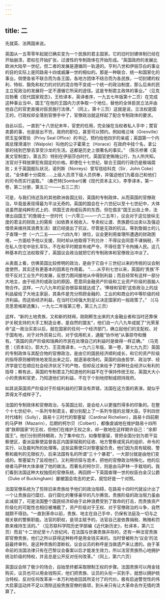 ```yaml
---
---
---
```

title: 二
---



先就英、法两国来说。

英国从一五零零年起就已确实变为一个民族的君主国家。它的旧时封建体制已经在开始崩溃，君权在开始扩张，过渡性的专制政体在开始形成。“英国政府的发展比欧洲大陆早一世纪，但二者的发展是遵循同一轨道的。亨利八世和伊丽莎白的事业的目的实际上是同路易十四或威廉一世的相似的。那是一种联合、统一和国家化的事业。倘使各省不联合而为各王国，各地方团体不结合而为各民族，一切封建的权利、特权、豁免和权力的对抗的混合物不变成一个统一的政治制度，那么后来的民主立宪政治的发展将一定不遵循它所采的途径。这是专制君主政体的事业。”（见克拉勃著《现代国家观念》，王检译本，英译者序，一九五七年版第十二页）在完成这种事业当中，国王“在他的王国内力求争取一个地位，替他的全体臣民立法并由他自己的官吏直接对臣民施行法律。” （同上，第十三页）这就是说，立法权是国王的，行政权却全落到官僚手中了，官僚政治就这样起了配合专制政体的要求。

自此以后，一直到“十八世纪末年，官吏的任用，完全操在当权者私人手中；鬻官卖爵的事，也是层出不穷。政府的职位，甚至可以预约。例如格兰味（Grenville）把玉玺保管处（Privy Seal Office）的书记，预约给他四岁的亲戚；英国第一个内阁总理滑浦尔（Walpole）叫他的公子霍莱士（Horace）在政府中挂个名，拿公家的钱到巴黎去享受沙龙的生活。这都是历史上很著名的事实。” （陈乐桥著《英美文官制度》，第五页）特别在伊丽莎白时代，英国官吏贿赂公行，为人所共知。法官对于释放罪犯有固定的价格。即使在十七世纪，联合王国的行政仍是极端腐败；关于英国舰队状况，诺列斯（Norreys）曾写信给科克（Sir．John Coke）说，“全体都十分腐败……上级人员须下级人员供奉，并强迫他们为着自己和他们的司令而实行盗取。” （桑巴特[Sombart]著《现代资本主义》，李季译本，第一卷，第二分册，第五三一——五三二页）

可是，与我们待述及的其他欧洲各国比较，英国的专制政体，从而英国的官僚政治，毕竟是表现得最为平淡无奇的。英国的国会在十六世纪以至十七世纪中，大体说虽然是纯粹形式上的、供国王咨询或玩弄的东西，但在倡言“国王出自上帝，法律出自国王”的詹姆士一世时代（一六零三——一六二五年），议会对于这位放纵无度的君主的财政上的需索（如依靠关税收入、专卖权让渡、贵族爵位出卖以及强迫借债来维持其浪费生活）就已经提出了抗议，尽管是无效的抗议。等到詹姆士的儿子查理一世（一六二五——一六四九年）继位，议会更利用查理所遭遇的财政困境，一方面给予他以支援，同时却从他取得下列允许：不得议会同意不课捐税，不在私人住宅中驻扎军队，不在和平时期宣布戒严令，不得任意下令拘捕人民。这几种基本的立法权取得了，英国议会政治就把它的专制政体和官僚政治冲淡了。

从表面上看，仿佛英国比较修明的政治，是由于它自十三世纪以来的传统的议会制度使然，其实还有更基本的因素在作用着。 “……从亨利七世以来，英国的‘贵族’不但不反对工业生产的发展，反想力图间接地从中得到利益；而且经常有这样一部分大地主，由于经济的或政治的原因，愿意同金融资产阶级和工业资产阶级的首脑人物合作。这样，一六八九年的妥协很容易就达成了。‘俸禄和官职’这些政治上的战利品留给了大地主家庭，其条件是充分照顾金融的、工业的和商业的中等阶级的经济利益。而这些经济利益，在当时已经强大到足以决定国家的一般政策了。” （《马克思恩格斯选集》，一九七二年版第三卷，第三九三页）

这样，“新的土地贵族，又和新的财阀，刚刚孵生出来的大金融业者和当时还靠保护关税支持的大手工制造业者，是自然的盟友”，他们自一六八九年成就了“光荣革命”这一政治买卖以后，就在国家的任何一个经济部门，确立起他们的支配权，对于国有地，对于对外贸易公司，对于信用机关，通能“协作地”从事掠夺和僭有。“英国的资产阶级和瑞典的市民在处理自己的利益时是做得一样正确。” （马克思：《资本论》，郭大力、王亚南译本，一九六三年版，第一卷，第七九九页）英国的专制政体与其配合物的官僚政治，是由它的国民经济顺利成长，和它的资产阶级的指导原则被明快地发现出来之后，就逐渐收场的。英国的自由哲学、政治学、经济学是它在顺应社会经济状况下的产物，但却反过来给予了那种社会经济以有利的指导；赖有此，英国的专制君主乃知道他的利益不在于保持传统王权，英国大大小小的贵族和官吏，乃知道他们的利益，不在于个别地控制或把持政府。

如其说英国资产阶级对于阶级利益的打算没有弄错，法国在这方面的表演，就似乎弄得太不成样子了。

法国的专制政体和官僚政治，与英国比较，是会给人以更强烈得多的印象的。在整个十七世纪中，一系列专制君主，都分别配上了一系列专擅的总理大臣。亨利四世时代绪利（Sully），路易十三时代的黎塞留（Cardinal Richelien），路易十四前期的马萨林（Mazarin），后期的柯尔贝（Colbert），都像虔诚地在维护路易十四所谓“朕即国家”的王权，但他们在维护王权之余，却一致地在这样期许自己：“余即国王”。他们分别把持朝政，为了集中权力，如像黎塞留，曾把全国分划为若干监察使区，委派监察使监督各区内国家赋税的征收、地方警察或宪兵的组织、命令的实行、以及裁判所的处理等。这些监察使只对黎塞留负责，他们因为具有赋税、警察和裁判的无限权力，后来法国有名的所谓“三十个暴君”，一大部分就是由他们变成的。黎塞留为了监视他们，又利用侦探与诡术，把他的官僚政治特殊化。他的后继者马萨林大体承继了他的做法。而著名的柯尔贝，则是由马萨林一手栽培的。我们看到法国这种大权独揽的官僚系统，再回顾一下英国查理一世的权臣白金汉公爵（Duke of Buckingham）屡被国会攻击的史实，就恰好是一个对照。

法国官僚系统为了剪除旧来贵族给予他们的政治阻碍，在路易十四时代就设计出了一个让贵族自行糜烂、自行腐化的奢侈豪华的凡尔赛宫。贵族阶级的政治阻力虽由此减弱了，可是法国整个国民经济却由于此种浪费受到了致命的打击，而贵族资产阶级化的可能性也相应被堵截了，资产阶级对于王权、对于官僚政治的斗争，自然就颇不得劲。“一直到革命以前，贵族、地主在自己手中，仍保有法庭及一切与之相关联的警察职能。法官的职权，是领主赋予的。法官自己是依靠捐税、贿赂和罚款来维持生活的。” （见苏联科学院历史学部编《近代新历史》，杜译本，第六三页）而且“十二世纪至十八世纪间，在法国与世袭贵族并存的，还有一种法官贵族即官僚贵族，他们之所以获得这种称呼是用金钱买来的。当时曾被称为‘议会’的法庭最终审判，是这种贵族的垄断权。议会议员的称呼是当做遗产来让渡的。由于革命前的法国法律只有在巴黎议会备案以后才能发生效力，所以法官贵族热心地拥护统治阶级的特权，并且总是公开反对任何改革。”（同上，第六六页）

英国议会除了极少的场合，自始至终都采取限制王权的步骤。法国贵族可以用金钱购买，议员也可以用金钱购买，他们把贵族、议员的头衔一买到手，就想以拥护统治特权、反对任何改革来一本万利地收回其所支付了的代价。极有启迪警觉性的伟大启蒙运动并不足以清除这般贵族官僚的昏顽，到头来只有让大革命去作无情的清算了。